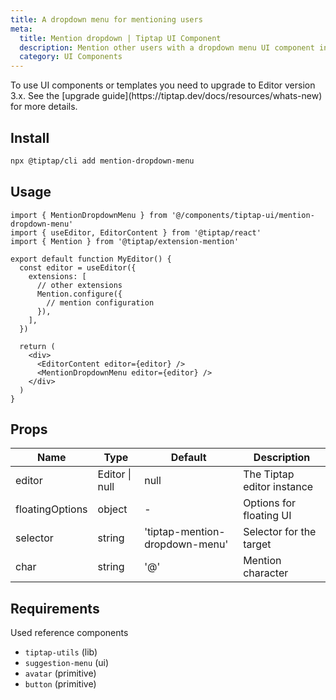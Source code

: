 ```yaml
---
title: A dropdown menu for mentioning users
meta:
  title: Mention dropdown | Tiptap UI Component
  description: Mention other users with a dropdown menu UI component in your Tiptap editor. More in our documentation!
  category: UI Components
---
```



<Callout title="Upgrade to v3" variant="warning">
  To use UI components or templates you need to upgrade to Editor version 3.x. See the [upgrade
  guide](https://tiptap.dev/docs/resources/whats-new) for more details.
</Callout>

## Install

```bash
npx @tiptap/cli add mention-dropdown-menu
```

## Usage

```tsx
import { MentionDropdownMenu } from '@/components/tiptap-ui/mention-dropdown-menu'
import { useEditor, EditorContent } from '@tiptap/react'
import { Mention } from '@tiptap/extension-mention'

export default function MyEditor() {
  const editor = useEditor({
    extensions: [
      // other extensions
      Mention.configure({
        // mention configuration
      }),
    ],
  })

  return (
    <div>
      <EditorContent editor={editor} />
      <MentionDropdownMenu editor={editor} />
    </div>
  )
}
```

## Props

| Name            | Type           | Default                        | Description                |
| --------------- | -------------- | ------------------------------ | -------------------------- |
| editor          | Editor \| null | null                           | The Tiptap editor instance |
| floatingOptions | object         | -                              | Options for floating UI    |
| selector        | string         | 'tiptap-mention-dropdown-menu' | Selector for the target    |
| char            | string         | '@'                            | Mention character          |

## Requirements

Used reference components

- `tiptap-utils` (lib)
- `suggestion-menu` (ui)
- `avatar` (primitive)
- `button` (primitive)
